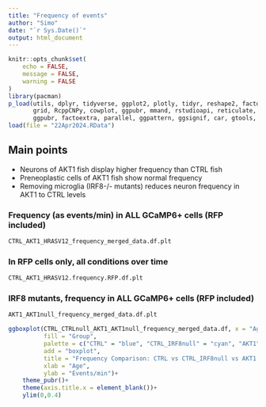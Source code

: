```yaml
---
title: "Frequency of events"
author: "Simo"
date: "`r Sys.Date()`"
output: html_document
---
```


```r
knitr::opts_chunk$set(
	echo = FALSE,
	message = FALSE,
	warning = FALSE
)
library(pacman)
p_load(utils, dplyr, tidyverse, ggplot2, plotly, tidyr, reshape2, factoextra, ggdendro,
       grid, RcppCNPy, cowplot, ggpubr, mmand, rstudioapi, reticulate, tcltk, ggfortify,
       ggpubr, factoextra, parallel, ggpattern, ggsignif, car, gtools, ggpattern, kableExtra)
load(file = "22Apr2024.RData")
```

## Main points
- Neurons of AKT1 fish display higher frequency than CTRL fish
- Preneoplastic cells of AKT1 fish show normal frequency
- Removing microglia (IRF8-/- mutants) reduces neuron frequency in AKT1 to CTRL levels


### Frequency (as events/min) in ALL GCaMP6+ cells (RFP included)

```r
CTRL_AKT1_HRASV12_frequency_merged_data.df.plt
```


### In RFP cells only, all conditions over time

```r
CTRL_AKT1_HRASV12.frequency.RFP.df.plt
```

### IRF8 mutants, frequency in ALL GCaMP6+ cells (RFP included)
```r
AKT1_AKT1null_frequency_merged_data.df.plt
```

```r
ggboxplot(CTRL_CTRLnull_AKT1_AKT1null_frequency_merged_data.df, x = "Age", y = "Frequency",
          fill = "Group",
          palette = c("CTRL" = "blue", "CTRL_IRF8null" = "cyan", "AKT1" = "red", "AKT1null" = "orange"),
          add = "boxplot",
          title = "Frequency Comparison: CTRL vs CTRL_IRF8null vs AKT1 vs AKT1null",
          xlab = "Age",
          ylab = "Events/min")+
    theme_pubr()+
    theme(axis.title.x = element_blank())+
    ylim(0,0.4)
```